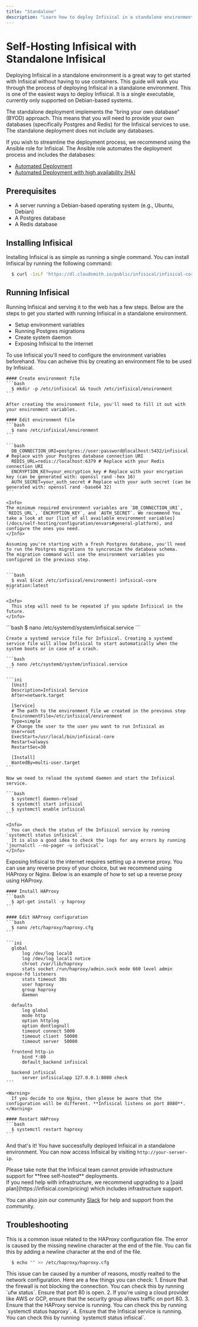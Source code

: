 ```yaml
---
title: "Standalone"
description: "Learn how to deploy Infisical in a standalone environment."
---
```


# Self-Hosting Infisical with Standalone Infisical

Deploying Infisical in a standalone environment is a great way to get started with Infisical without having to use containers. This guide will walk you through the process of deploying Infisical in a standalone environment.
This is one of the easiest ways to deploy Infisical. It is a single executable, currently only supported on Debian-based systems.

The standalone deployment implements the "bring your own database" (BYOD) approach. This means that you will need to provide your own databases (specifically Postgres and Redis) for the Infisical services to use. The standalone deployment does not include any databases.

If you wish to streamline the deployment process, we recommend using the Ansible role for Infisical. The Ansible role automates the deployment process and includes the databases:
- [Automated Deployment](https://google.com)
- [Automated Deployment with high availability (HA)](https://google.com)


## Prerequisites
- A server running a Debian-based operating system (e.g., Ubuntu, Debian)
- A Postgres database
- A Redis database

## Installing Infisical
Installing Infisical is as simple as running a single command. You can install Infisical by running the following command:

```bash
  $ curl -1sLf 'https://dl.cloudsmith.io/public/infisical/infisical-core/cfg/setup/bash.deb.sh' | sudo bash && sudo apt-get install -y infisical-core
```

## Running Infisical
Running Infisical and serving it to the web has a few steps. Below are the steps to get you started with running Infisical in a standalone environment.
  * Setup environment variables
  * Running Postgres migrations
  * Create system daemon
  * Exposing Infisical to the internet


<Steps>
  <Step title="Setup environment variables">
    To use Infisical you'll need to configure the environment variables beforehand. You can acheive this by creating an environment file to be used by Infisical.


    #### Create environment file
    ```bash
      $ mkdir -p /etc/infisical && touch /etc/infisical/environment
    ```

    After creating the environment file, you'll need to fill it out with your environment variables.

    #### Edit environment file
    ```bash
      $ nano /etc/infisical/environment
    ```

    ```bash
      DB_CONNECTION_URI=postgres://user:password@localhost:5432/infisical # Replace with your Postgres database connection URI
      REDIS_URL=redis://localhost:6379 # Replace with your Redis connection URI
      ENCRYPTION_KEY=your_encryption_key # Replace with your encryption key (can be generated with: openssl rand -hex 16)
      AUTH_SECRET=your_auth_secret # Replace with your auth secret (can be generated with: openssl rand -base64 32)
    ```

    <Info>
    The minimum required environment variables are `DB_CONNECTION_URI`, `REDIS_URL`, `ENCRYPTION_KEY`, and `AUTH_SECRET`. We recommend You take a look at our [list of all available environment variables](/docs/self-hosting/configuration/envars#general-platform), and configure the ones you need.
    </Info>
  </Step>
  <Step title="Running Postgres migrations">

    Assuming you're starting with a fresh Postgres database, you'll need to run the Postgres migrations to syncronize the database schema.
    The migration command will use the environment variables you configured in the previous step.


    ```bash
      $ eval $(cat /etc/infisical/environment) infisical-core migration:latest
    ```

    <Info>
      This step will need to be repeated if you update Infisical in the future.
    </Info>

  </Step>

  <Step title="Create service file">
    ```bash
      $ nano /etc/systemd/system/infisical.service
    ```
  </Step>
  <Step title="Create Infisical service">

    Create a systemd service file for Infisical. Creating a systemd service file will allow Infisical to start automatically when the system boots or in case of a crash.

    ```bash
      $ nano /etc/systemd/system/infisical.service
    ```

    ```ini
      [Unit]
      Description=Infisical Service
      After=network.target

      [Service]
      # The path to the environment file we created in the previous step
      EnvironmentFile=/etc/infisical/environment
      Type=simple
      # Change the user to the user you want to run Infisical as
      User=root
      ExecStart=/usr/local/bin/infisical-core
      Restart=always
      RestartSec=30

      [Install]
      WantedBy=multi-user.target
    ```

    Now we need to reload the systemd daemon and start the Infisical service.

    ```bash
      $ systemctl daemon-reload
      $ systemctl start infisical
      $ systemctl enable infisical
    ```

    <Info>
      You can check the status of the Infisical service by running `systemctl status infisical`.
      It is also a good idea to check the logs for any errors by running `journalctl --no-pager -u infisical`.
    </Info>
  </Step>
  <Step title="Exposing Infisical to the internet">
    Exposing Infisical to the internet requires setting up a reverse proxy. You can use any reverse proxy of your choice, but we recommend using HAProxy or Nginx. Below is an example of how to set up a reverse proxy using HAProxy.

    #### Install HAProxy
    ```bash
      $ apt-get install -y haproxy
    ```

    #### Edit HAProxy configuration
    ```bash
      $ nano /etc/haproxy/haproxy.cfg
    ```

    ```ini
      global
          log /dev/log local0
          log /dev/log local1 notice
          chroot /var/lib/haproxy
          stats socket /run/haproxy/admin.sock mode 660 level admin expose-fd listeners
          stats timeout 30s
          user haproxy
          group haproxy
          daemon

      defaults
          log global
          mode http
          option httplog
          option dontlognull
          timeout connect 5000
          timeout client  50000
          timeout server  50000

      frontend http-in
          bind *:80
          default_backend infisical

      backend infisical
          server infisicalapp 127.0.0.1:8080 check
    ```

    <Warning>
      If you decide to use Nginx, then please be aware that the configuration will be different. **Infisical listens on port 8080**.
    </Warning>

    #### Restart HAProxy
    ```bash
      $ systemctl restart haproxy
    ```

  </Step>
</Steps>

And that's it! You have successfully deployed Infisical in a standalone environment. You can now access Infisical by visiting `http://your-server-ip`.

<Note>
  Please take note that the Infisical team cannot provide infrastructure support for **free self-hosted** deployments.<br/>If you need help with infrastructure, we recommend upgrading to a [paid plan](https://infisical.com/pricing) which includes infrastructure support.

  You can also join our community [Slack](https://infisical.com/slack) for help and support from the community. 
</Note>

## Troubleshooting

<Accordion title="I'm getting a error related to the HAProxy (Missing LF on last line, file might have been truncated at position X)">
  This is a common issue related to the HAProxy configuration file. The error is caused by the missing newline character at the end of the file. You can fix this by adding a newline character at the end of the file.

  ```bash
    $ echo "" >> /etc/haproxy/haproxy.cfg
  ```
</Accordion>
<Accordion title="I'm unable to connect to access the Infisical instance on the web">
  This issue can be caused by a number of reasons, mostly realted to  the network configuration. Here are a few things you can check:
  1. Ensure that the firewall is not blocking the connection. You can check this by running `ufw status`. Ensure that port 80 is open.
  2. If you're using a cloud provider like AWS or GCP, ensure that the security group allows traffic on port 80.
  3. Ensure that the HAProxy service is running. You can check this by running `systemctl status haproxy`.
  4. Ensure that the Infisical service is running. You can check this by running `systemctl status infisical`.
</Accordion>